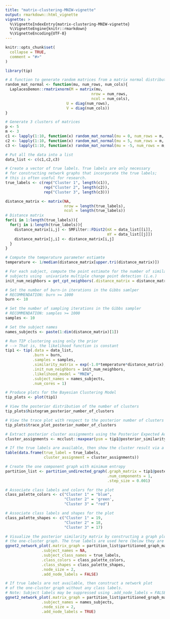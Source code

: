 ---
title: "matrix-clustering-MNIW-vignette"
output: rmarkdown::html_vignette
vignette: >
  %\VignetteIndexEntry{matrix-clustering-MNIW-vignette}
  %\VignetteEngine{knitr::rmarkdown}
  %\VignetteEncoding{UTF-8}
---

```{r, include = FALSE}
knitr::opts_chunk$set(
  collapse = TRUE,
  comment = "#>"
)
```

```{r setup}
library(tip)

# A function to generate random matrices from a matrix normal distribution 
random_mat_normal <- function(mu, num_rows, num_cols){
  LaplacesDemon::rmatrixnorm(M = matrix(mu, 
                                      nrow = num_rows, 
                                      ncol = num_cols), 
                           U = diag(num_rows), 
                           V = diag(num_cols))
}

# Generate 3 clusters of matrices 
p <- 5
m <- 3
c1 <- lapply(1:10, function(x) random_mat_normal(mu = 0, num_rows = m, num_cols = p))
c2 <- lapply(1:10, function(x) random_mat_normal(mu = 5, num_rows = m, num_cols = p))
c3 <- lapply(1:10, function(x) random_mat_normal(mu = -5, num_rows = m, num_cols = p))

# Put all the data into a list
data_list <- c(c1,c2,c3)

# Create a vector of true labels. True labels are only necessary 
# for constructing network graphs that incorporate the true labels;
# this is often useful for research. 
true_labels <- c(rep("Cluster 1", length(c1)),
                 rep("Cluster 2", length(c2)),
                 rep("Cluster 3", length(c3)))

distance_matrix <- matrix(NA, 
                          nrow = length(true_labels),
                          ncol = length(true_labels))
# Distance matrix 
for(i in 1:length(true_labels)){
  for(j in i:length(true_labels)){
    distance_matrix[i,j] <- SMFilter::FDist2(mX = data_list[[i]],
                                             mY = data_list[[j]])
    distance_matrix[j,i] <- distance_matrix[i,j]
  }
}

# Compute the temperature parameter estiamte
temperature <- 1/median(distance_matrix[upper.tri(distance_matrix)])

# For each subject, compute the point estimate for the number of similar 
# subjects using  univariate multiple change point detection (i.e.)
init_num_neighbors = get_cpt_neighbors(.distance_matrix = distance_matrix)

# Set the number of burn-in iterations in the Gibbs samlper
# RECOMMENDATION: burn >= 1000
burn <- 10

# Set the number of sampling iterations in the Gibbs sampler
# RECOMMENDATION: samples >= 1000
samples <- 10

# Set the subject names
names_subjects <- paste(1:dim(distance_matrix)[1])

# Run TIP clustering using only the prior
# --> That is, the likelihood function is constant
tip1 <- tip(.data = data_list,
            .burn = burn,
            .samples = samples,
            .similarity_matrix = exp(-1.0*temperature*distance_matrix),
            .init_num_neighbors = init_num_neighbors,
            .likelihood_model = "MNIW",
            .subject_names = names_subjects,
            .num_cores = 1)
```

```{r}
# Produce plots for the Bayesian Clustering Model
tip_plots <- plot(tip1)
```

```{r}
# View the posterior distribution of the number of clusters
tip_plots$histogram_posterior_number_of_clusters
```

```{r}
# View the trace plot with respect to the posterior number of clusters
tip_plots$trace_plot_posterior_number_of_clusters
```

```{r}
# Extract posterior cluster assignments using the Posterior Expected Adjusted Rand (PEAR) index
cluster_assignments <- mcclust::maxpear(psm = tip1@posterior_similarity_matrix)$cl

# If the true labels are available, then show the cluster result via a contigency table
table(data.frame(true_label = true_labels,
                 cluster_assignment = cluster_assignments))
```

```{r}
# Create the one component graph with minimum entropy
partition_list <- partition_undirected_graph(.graph_matrix = tip1@posterior_similarity_matrix,
                                             .num_components = 1,
                                             .step_size = 0.001)
```

```{r}
# Associate class labels and colors for the plot
class_palette_colors <- c("Cluster 1" = "blue",
                          "Cluster 2" = 'green',
                          "Cluster 3" = "red")

# Associate class labels and shapes for the plot
class_palette_shapes <- c("Cluster 1" = 19,
                          "Cluster 2" = 18,
                          "Cluster 3" = 17)

# Visualize the posterior similarity matrix by constructing a graph plot of 
# the one-cluster graph. The true labels are used here (below they are not).
ggnet2_network_plot(.matrix_graph = partition_list$partitioned_graph_matrix,
                .subject_names = NA,
                .subject_class_names = true_labels,
                .class_colors = class_palette_colors,
                .class_shapes = class_palette_shapes,
                .node_size = 2,
                .add_node_labels = FALSE)
```

```{r}
# If true labels are not available, then construct a network plot
# of the one-cluster graph without any class labels.
# Note: Subject labels may be suppressed using .add_node_labels = FALSE.  
ggnet2_network_plot(.matrix_graph = partition_list$partitioned_graph_matrix,
                .subject_names = names_subjects,
                .node_size = 2,
                .add_node_labels = TRUE)

```
